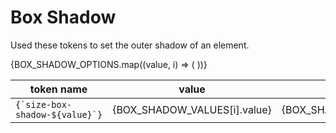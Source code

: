 
<Meta title="Design Tokens/Box-Shadow" />

# Box Shadow

Used these tokens to set the outer shadow of an element.

<table>
  <thead>
    <tr>
      <th>token name</th>
      <th>value</th>
      <th>notes</th>
    </tr>
  </thead>
  <tbody>
    {BOX_SHADOW_OPTIONS.map((value, i) => (
      <tr key={i}>
        <td>
          <code>{`size-box-shadow-${value}`}</code>
        </td>
        <td>{BOX_SHADOW_VALUES[i].value}</td>
        <td>{BOX_SHADOW_VALUES[i].original.comment}</td>
      </tr>
    ))}
  </tbody>
</table>
